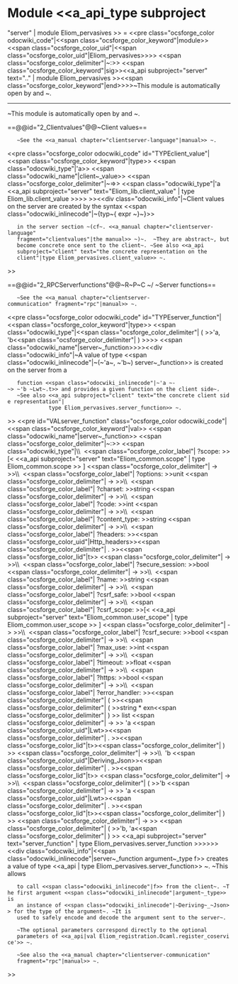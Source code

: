 =Module <<a_api_type subproject="server" | module Eliom_pervasives >> =
<<pre class="ocsforge_color odocwiki_code"|<<span class="ocsforge_color_keyword"|module>> <<span class="ocsforge_color_uid"|<<span class="ocsforge_color_uid"|Eliom_pervasives>>>> <<span class="ocsforge_color_delimiter"|~:>> <<span class="ocsforge_color_keyword"|sig>><<a_api subproject="server" text=".." | module Eliom_pervasives >><<span class="ocsforge_color_keyword"|end>>>>~This module is automatically open by {{{eliomc}}} and {{{js_of_eliom}}}~.

----

~This module is automatically open by {{{eliomc}}} and {{{js_of_eliom}}}~.


==@@id="2_Clientvalues"@@~Client values==



    ~See the <<a_manual chapter="clientserver-language"|manual>> ~.
<<pre class="ocsforge_color odocwiki_code" id="TYPEclient_value"|<<span class="ocsforge_color_keyword"|type>> <<span class="odocwiki_type"|'a>> <<span class="odocwiki_name"|client~_value>> <<span class="ocsforge_color_delimiter"|~=>> <<span class="odocwiki_type"|'a <<a_api subproject="server" text="Eliom_lib.client_value" | type Eliom_lib.client_value >>>> >><<div class="odocwiki_info"|~Client values on the server are created by the syntax <<span class="odocwiki_inlinecode"|~{typ~{ expr ~}~}>>
    in the server section ~(cf~. <<a_manual chapter="clientserver-language"
    fragment="clientvalues"|the manual>> ~)~.  ~They are abstract~, but
    become concrete once sent to the client~. ~See also <<a_api
    subproject="client" text="the concrete representation on the
    client"|type Eliom_pervasives.client_value>> ~.
>>


==@@id="2_RPCServerfunctions"@@~R~P~C ~/ ~Server functions==



    ~See the <<a_manual chapter="clientserver-communication" fragment="rpc"|manual>> ~.
<<pre class="ocsforge_color odocwiki_code" id="TYPEserver_function"|<<span class="ocsforge_color_keyword"|type>> <<span class="odocwiki_type"|<<span class="ocsforge_color_delimiter"| ( >>'a, 'b<<span class="ocsforge_color_delimiter"| ) >>>> <<span class="odocwiki_name"|server~_function>>>><<div class="odocwiki_info"|~A value of type <<span class="odocwiki_inlinecode"|~(~'a~, ~'b~) server~_function>> is created on the server from a
    function <<span class="odocwiki_inlinecode"|~'a ~-~> ~'b ~Lwt~.t>> and provides a given function on the client side~.
    ~See also <<a_api subproject="client" text="the concrete client side representation"|
              type Eliom_pervasives.server_function>> ~.
>>
<<pre id="VALserver_function" class="ocsforge_color odocwiki_code"|<<span class="ocsforge_color_keyword"|val>> <<span class="odocwiki_name"|server~_function>> <<span class="ocsforge_color_delimiter"|~:>> <<span class="odocwiki_type"|\\  <<span class="ocsforge_color_label"| ?scope: >>[< <<a_api subproject="server" text="Eliom_common.scope" | type Eliom_common.scope >> ] <<span class="ocsforge_color_delimiter"| -> >>\\  <<span class="ocsforge_color_label"| ?options: >>unit <<span class="ocsforge_color_delimiter"| -> >>\\  <<span class="ocsforge_color_label"| ?charset: >>string <<span class="ocsforge_color_delimiter"| -> >>\\  <<span class="ocsforge_color_label"| ?code: >>int <<span class="ocsforge_color_delimiter"| -> >>\\  <<span class="ocsforge_color_label"| ?content_type: >>string <<span class="ocsforge_color_delimiter"| -> >>\\  <<span class="ocsforge_color_label"| ?headers: >><<span class="ocsforge_color_uid"|Http_headers>><<span class="ocsforge_color_delimiter"| . >><<span class="ocsforge_color_lid"|t>> <<span class="ocsforge_color_delimiter"| -> >>\\  <<span class="ocsforge_color_label"| ?secure_session: >>bool <<span class="ocsforge_color_delimiter"| -> >>\\  <<span class="ocsforge_color_label"| ?name: >>string <<span class="ocsforge_color_delimiter"| -> >>\\  <<span class="ocsforge_color_label"| ?csrf_safe: >>bool <<span class="ocsforge_color_delimiter"| -> >>\\  <<span class="ocsforge_color_label"| ?csrf_scope: >>[< <<a_api subproject="server" text="Eliom_common.user_scope" | type Eliom_common.user_scope >> ] <<span class="ocsforge_color_delimiter"| -> >>\\  <<span class="ocsforge_color_label"| ?csrf_secure: >>bool <<span class="ocsforge_color_delimiter"| -> >>\\  <<span class="ocsforge_color_label"| ?max_use: >>int <<span class="ocsforge_color_delimiter"| -> >>\\  <<span class="ocsforge_color_label"| ?timeout: >>float <<span class="ocsforge_color_delimiter"| -> >>\\  <<span class="ocsforge_color_label"| ?https: >>bool <<span class="ocsforge_color_delimiter"| -> >>\\  <<span class="ocsforge_color_label"| ?error_handler: >><<span class="ocsforge_color_delimiter"| ( >><<span class="ocsforge_color_delimiter"| ( >>string * exn<<span class="ocsforge_color_delimiter"| ) >> list <<span class="ocsforge_color_delimiter"| -> >> 'a <<span class="ocsforge_color_uid"|Lwt>><<span class="ocsforge_color_delimiter"| . >><<span class="ocsforge_color_lid"|t>><<span class="ocsforge_color_delimiter"| ) >> <<span class="ocsforge_color_delimiter"| -> >>\\  'b <<span class="ocsforge_color_uid"|Deriving_Json>><<span class="ocsforge_color_delimiter"| . >><<span class="ocsforge_color_lid"|t>> <<span class="ocsforge_color_delimiter"| -> >>\\  <<span class="ocsforge_color_delimiter"| ( >>'b <<span class="ocsforge_color_delimiter"| -> >> 'a <<span class="ocsforge_color_uid"|Lwt>><<span class="ocsforge_color_delimiter"| . >><<span class="ocsforge_color_lid"|t>><<span class="ocsforge_color_delimiter"| ) >> <<span class="ocsforge_color_delimiter"| -> >> <<span class="ocsforge_color_delimiter"| ( >>'b, 'a<<span class="ocsforge_color_delimiter"| ) >> <<a_api subproject="server" text="server_function" | type Eliom_pervasives.server_function >>>>>><<div class="odocwiki_info"|<<span class="odocwiki_inlinecode"|server~_function argument~_type f>> creates a value of type     <<a_api | type Eliom_pervasives.server_function>> ~. ~This allows
    to call <<span class="odocwiki_inlinecode"|f>> from the client~. ~The first argument <<span class="odocwiki_inlinecode"|argument~_type>> is
    an instance of <<span class="odocwiki_inlinecode"|~Deriving~_~Json>> for the type of the argument~. ~It is
    used to safely encode and decode the argument sent to the server~.


    ~The optional parameters correspond directly to the optional
    parameters of <<a_api|val Eliom_registration.Ocaml.register_coservice'>> ~.


    ~See also the <<a_manual chapter="clientserver-communication"
    fragment="rpc"|manual>> ~.
>>
